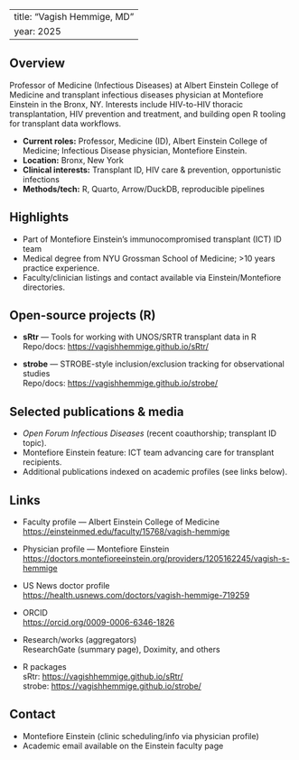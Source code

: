 
---
title: "Vagish Hemmige, MD"
year: 2025
---

## Overview

Professor of Medicine (Infectious Diseases) at Albert Einstein College of Medicine and transplant infectious diseases physician at Montefiore Einstein in the Bronx, NY. Interests include HIV-to-HIV thoracic transplantation, HIV prevention and treatment, and building open R tooling for transplant data workflows.

- **Current roles:** Professor, Medicine (ID), Albert Einstein College of Medicine; Infectious Disease physician, Montefiore Einstein.
- **Location:** Bronx, New York
- **Clinical interests:** Transplant ID, HIV care & prevention, opportunistic infections
- **Methods/tech:** R, Quarto, Arrow/DuckDB, reproducible pipelines

## Highlights

- Part of Montefiore Einstein’s immunocompromised transplant (ICT) ID team
- Medical degree from NYU Grossman School of Medicine; >10 years practice experience.  
- Faculty/clinician listings and contact available via Einstein/Montefiore directories.

## Open-source projects (R)

- **sRtr** — Tools for working with UNOS/SRTR transplant data in R  
  Repo/docs: <https://vagishhemmige.github.io/sRtr/>

- **strobe** — STROBE-style inclusion/exclusion tracking for observational studies  
  Repo/docs: <https://vagishhemmige.github.io/strobe/>

## Selected publications & media

- *Open Forum Infectious Diseases* (recent coauthorship; transplant ID topic).  
- Montefiore Einstein feature: ICT team advancing care for transplant recipients.  
- Additional publications indexed on academic profiles (see links below).

## Links

- Faculty profile — Albert Einstein College of Medicine  
  <https://einsteinmed.edu/faculty/15768/vagish-hemmige>

- Physician profile — Montefiore Einstein  
  <https://doctors.montefioreeinstein.org/providers/1205162245/vagish-s-hemmige>

- US News doctor profile  
  <https://health.usnews.com/doctors/vagish-hemmige-719259>

- ORCID  
  <https://orcid.org/0009-0006-6346-1826>

- Research/works (aggregators)  
  ResearchGate (summary page), Doximity, and others

- R packages  
  sRtr: <https://vagishhemmige.github.io/sRtr/>  
  strobe: <https://vagishhemmige.github.io/strobe/>

## Contact

- Montefiore Einstein (clinic scheduling/info via physician profile)
- Academic email available on the Einstein faculty page

